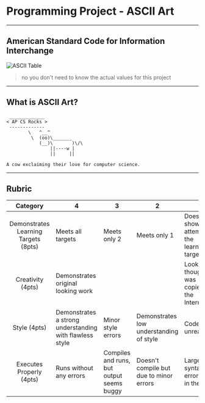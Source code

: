 
# Programming Project - ASCII Art

---

## American Standard Code for Information Interchange

![ASCII Table](https://www.w3resource.com/w3r_images/python-basic-image-exercise-86.png)

> no you don't need to know the actual values for this project

---

## What is ASCII Art? 

```raw 
 _____________
< AP CS Rocks >
 -------------
        \   ^__^
         \  (oo)\_______
            (__)\       )\/\
                ||----w |
                ||     ||
                
A cow exclaiming their love for computer science. 
```

---

## Rubric 

| Category | 4 | 3 | 2 | 1 |
|:--------:|---|---|---|---|
|Demonstrates Learning Targets (8pts) | Meets all targets | Meets only 2 | Meets only 1 | Doesn't show any attempt at the learning targets | 
|Creativity (4pts) | Demonstrates original looking work | | | Looks as thought it was copied off the Internet |
| Style (4pts) | Demonstrates a strong understanding with flawless style | Minor style errors | Demonstrates low understanding of style | Code is unreadable | 
| Executes Properly (4pts) | Runs without any errors | Compiles and runs, but output seems buggy | Doesn't compile but due to minor errors | Large syntax errors left in the code | 
